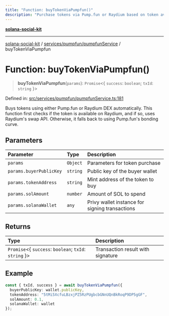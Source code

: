 ```yaml
---
title: "Function: buyTokenViaPumpfun()"
description: "Purchase tokens via Pump.fun or Raydium based on token availability"
---
```


[**solana-social-kit**](../../../../README.mdx)

***

[solana-social-kit](../../../../README.mdx) / [services/pumpfun/pumpfunService](../README.mdx) / buyTokenViaPumpfun

# Function: buyTokenViaPumpfun()

> **buyTokenViaPumpfun**(`params`): `Promise`<{ `success`: `boolean`; `txId`: `string` }>

Defined in: [src/services/pumpfun/pumpfunService.ts:181](https://github.com/SendArcade/solana-app-kit/blob/main/src/services/pumpfun/pumpfunService.ts#L181)

Buys tokens using either Pump.fun or Raydium DEX automatically.
This function first checks if the token is available on Raydium, and if so, uses Raydium's swap API.
Otherwise, it falls back to using Pump.fun's bonding curve.

## Parameters

| Parameter | Type | Description |
| :------ | :------ | :------ |
| `params` | `Object` | Parameters for token purchase |
| `params.buyerPublicKey` | `string` | Public key of the buyer wallet |
| `params.tokenAddress` | `string` | Mint address of the token to buy |
| `params.solAmount` | `number` | Amount of SOL to spend |
| `params.solanaWallet` | `any` | Privy wallet instance for signing transactions |

## Returns

| Type | Description |
| :------ | :------ |
| `Promise`<{ `success`: `boolean`; `txId`: `string` }> | Transaction result with signature |

## Example

```typescript
const { txId, success } = await buyTokenViaPumpfun({
  buyerPublicKey: wallet.publicKey,
  tokenAddress: "5tMi5XcfuLBzxjPZ5RzPUgbcbGNnUQnBkRoqP9DP5gGF",
  solAmount: 0.1,
  solanaWallet: wallet
});
```
